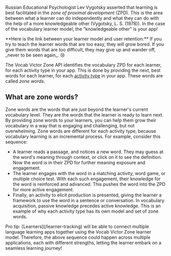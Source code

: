 Russian Educational Psychologist Lev Vygotsky asserted that learning is best facilitated in the _zone of proximal development_ (ZPD). This is the area between what a learner can do independently and what they can do with the help of a more knowledgeable other <Tooltip tip="Mind in Society: The Development of Higher Psychological Processes">(Vygotsky, L. S. (1978))</Tooltip>.
In the case of the vocabulary learner model, the "knowledgeable other" is your app!

<Tip>
  **Here is the link between your learner model and user retention:** If you try to
  teach the learner words that are too easy, they will grow bored. If you give
  them words that are too difficult, they may give up and wander off, _never to
  be seen again_. 😢
</Tip>

The Vocab Victor Zone API identifies the vocabulary ZPD for each learner, for each activity
type in your app. This is done by providing the next, best words for each learner,
for each [activity type](/activity-types) in your app. These words are called _zone words_.

## What are zone words?

Zone words are the words that are _just_ beyond the learner's current vocabulary level. They are the words that the learner is ready to learn next. By providing zone words to your learners, you can help them grow their vocabulary in a way that is engaging and challenging, but not overwhelming. Zone words are different for each activity type, because vocabulary learning is an incremental process. For example, consider this sequence:

- A learner reads a passage, and notices a new word. They may guess at the word's meaning through context, or click on it to see the definition. Now the word is in their ZPD for further meaning exposure and engagement.
- The learner engages with the word in a matching activity, word game, or multiple choice test. With each such engagement, their knowledge for the word is reinforced and advanced. This pushes the word into the ZPD for more active engagement.
- Finally, an activity to elicit production is presented, giving the learner a framework to use the word in a sentence or conversation. In vocabulary acquisition, passive knowledge precedes active knowledge. This is an example of why each activity type has its own model and set of zone words.

<Note>
  Pro tip: [Learners](/learner-tracking) will be able to connect multiple
  language learning apps together using the Vocab Victor Zone learner model.
  Therefore, the above sequence could happen across multiple applications, each
  with different strengths, letting the learner embark on a seamless learning
  journey!
</Note>
